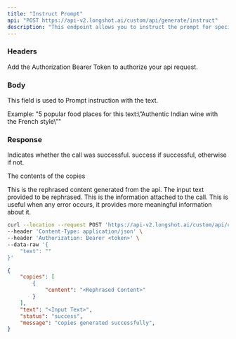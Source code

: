 ```yaml
---
title: "Instruct Prompt"
api: "POST https://api-v2.longshot.ai/custom/api/generate/instruct"
description: "This endpoint allows you to instruct the prompt for specific information about the content passed as input. Add escape sequences in text wherever necessary."
---
```


### Headers

<ParamField header="authorization" type="string" placeholder="Bearer <Secret Token>" required>
  Add the Authorization Bearer Token to authorize your api request.
</ParamField>

### Body

<ParamField body="text" type="string">
  This field is used to Prompt instruction with the text.
  
  Example: 
  "5 popular food places for this text:\”Authentic Indian wine with the French style\”"
</ParamField>

### Response

<ResponseField name="status" type="string">
  Indicates whether the call was successful. success if successful, otherwise if not.
</ResponseField>

<ResponseField name="copies" type="object">

The contents of the copies

<Expandable title="Toggle object">

<ResponseField name="content" type="string">
  This is the rephrased content generated from the api.
</ResponseField>

</Expandable>

</ResponseField>

<ResponseField name="text" type="string">
  The input text provided to be rephrased.
</ResponseField>

<ResponseField name="message" type="string">
  This is the information attached to the call. This is useful when any error occurs, it provides more meaningful information about it. 
</ResponseField>

<RequestExample>

```bash Example Request
curl --location --request POST 'https://api-v2.longshot.ai/custom/api/content/rephrase' \
--header 'Content-Type: application/json' \
--header 'Authorization: Bearer <token>' \
--data-raw '{
    "text": ""
}'
```

</RequestExample>

<ResponseExample>

```json Response
{
	"copies": [
		{
			"content": "<Rephrased Content>"
		}
	],
	"text": "<Input Text>",
	"status": "success",
	"message": "copies generated successfully",
}
```

</ResponseExample>

